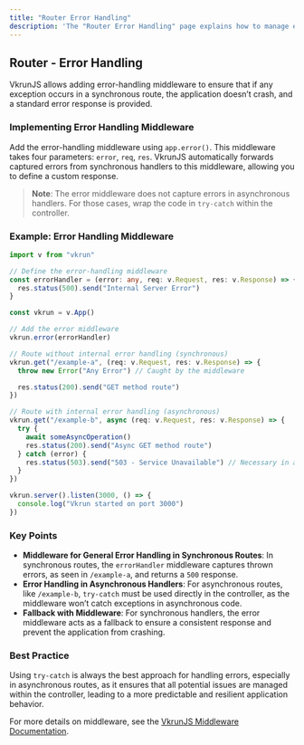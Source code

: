 ```yaml
---
title: "Router Error Handling"
description: 'The "Router Error Handling" page explains how to manage errors in VkrunJS routes using middleware. Learn to handle synchronous errors with custom middleware and best practices for managing asynchronous exceptions, ensuring robust and resilient applications.'
---
```


## Router - Error Handling

VkrunJS allows adding error-handling middleware to ensure that if any exception occurs in a synchronous route, the application doesn’t crash, and a standard error response is provided.

### Implementing Error Handling Middleware

Add the error-handling middleware using `app.error()`. This middleware takes four parameters: `error`, `req`, `res`. VkrunJS automatically forwards captured errors from synchronous handlers to this middleware, allowing you to define a custom response.

> **Note**: The error middleware does not capture errors in asynchronous handlers. For those cases, wrap the code in `try-catch` within the controller.

### Example: Error Handling Middleware

```ts
import v from "vkrun"

// Define the error-handling middleware
const errorHandler = (error: any, req: v.Request, res: v.Response) => {
  res.status(500).send("Internal Server Error")
}

const vkrun = v.App()

// Add the error middleware
vkrun.error(errorHandler)

// Route without internal error handling (synchronous)
vkrun.get("/example-a", (req: v.Request, res: v.Response) => {
  throw new Error("Any Error") // Caught by the middleware

  res.status(200).send("GET method route")
})

// Route with internal error handling (asynchronous)
vkrun.get("/example-b", async (req: v.Request, res: v.Response) => {
  try {
    await someAsyncOperation()
    res.status(200).send("Async GET method route")
  } catch (error) {
    res.status(503).send("503 - Service Unavailable") // Necessary in asynchronous handlers
  }
})

vkrun.server().listen(3000, () => {
  console.log("Vkrun started on port 3000")
})
```

### Key Points

- **Middleware for General Error Handling in Synchronous Routes**: In synchronous routes, the `errorHandler` middleware captures thrown errors, as seen in `/example-a`, and returns a `500` response.
- **Error Handling in Asynchronous Handlers**: For asynchronous routes, like `/example-b`, `try-catch` must be used directly in the controller, as the middleware won’t catch exceptions in asynchronous code.
- **Fallback with Middleware**: For synchronous handlers, the error middleware acts as a fallback to ensure a consistent response and prevent the application from crashing.

### Best Practice

Using `try-catch` is always the best approach for handling errors, especially in asynchronous routes, as it ensures that all potential issues are managed within the controller, leading to a more predictable and resilient application behavior.

For more details on middleware, see the [VkrunJS Middleware Documentation](/handlers/error-handling).